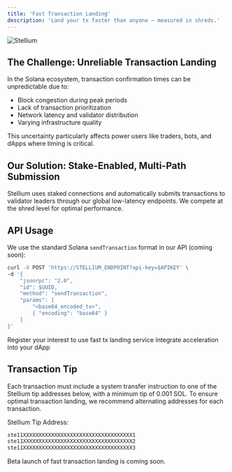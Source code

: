 ```yaml
---
title: 'Fast Transaction Landing'
description: 'Land your tx faster than anyone — measured in shreds.'
---
```

<img
  src="/images/fast-tx-landing-hero.webp"
  alt="Stellium"
/>
## The Challenge: Unreliable Transaction Landing

In the Solana ecosystem, transaction confirmation times can be unpredictable due to:
- Block congestion during peak periods
- Lack of transaction prioritization
- Network latency and validator distribution
- Varying infrastructure quality

<Note>
This uncertainty particularly affects power users like traders, bots, and dApps where timing is critical.
</Note>

## Our Solution: Stake-Enabled, Multi-Path Submission

Stellium uses staked connections and automatically submits transactions to validator leaders through our global low-latency endpoints. We compete at the shred level for optimal performance.


## API Usage

We use the standard Solana `sendTransaction` format in our API (coming soon):

```bash
curl -X POST 'https://STELLIUM_ENDPOINT?api-key=$APIKEY' \
-d '{
    "jsonrpc": "2.0",
    "id": $UUID,
    "method": "sendTransaction",
    "params": [ 
        "<base64_encoded_tx>",
        { "encoding": "base64" }
    ] 
}'
```
<CardGroup cols={2}>
  <Card title="Register Your Interest" icon="pen-to-square" href="/quickstart">
    Register your interest to use fast tx landing service
  </Card>
  <Card title="API Reference" icon="code" href="/api-reference/introduction">
    Integrate acceleration into your dApp
  </Card>
</CardGroup>

## Transaction Tip 

Each transaction must include a system transfer instruction to one of the Stellium tip addresses below, with a minimum tip of 0.001 SOL. To ensure optimal transaction landing, we recommend alternating addresses for each transaction.

Stellium Tip Address:

```bash
ste11XXXXXXXXXXXXXXXXXXXXXXXXXXXXXXXXXXX1
ste11XXXXXXXXXXXXXXXXXXXXXXXXXXXXXXXXXXX2
ste11XXXXXXXXXXXXXXXXXXXXXXXXXXXXXXXXXXX3
```

<Note>
Beta launch of fast transaction landing is coming soon.
</Note>





